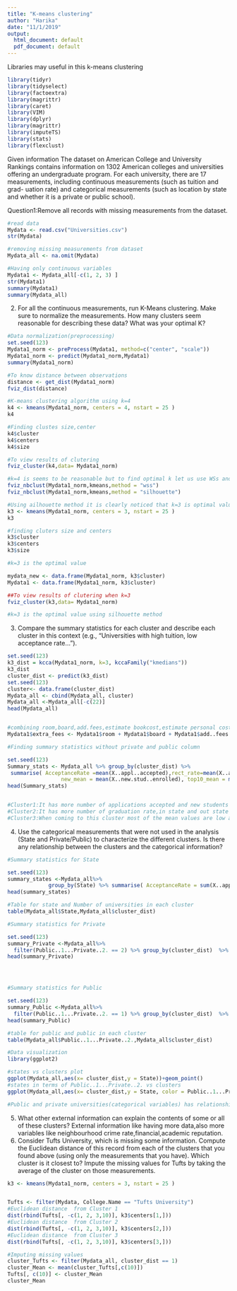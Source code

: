 ---
title: "K-means clustering"
author: "Harika"
date: "11/1/2019"
output:
  html_document: default
  pdf_document: default
---
Libraries may useful in this k-means clustering
```{r}
library(tidyr)
library(tidyselect)
library(factoextra)
library(magrittr)
library(caret)
library(VIM)
library(dplyr)
library(magrittr)
library(imputeTS)
library(stats)
library(flexclust)
```
Given information
The dataset on American College and University Rankings contains information on 1302 American colleges and universities offering an undergraduate program. For each university, there are 17 measurements, including continuous measurements (such as tuition and grad- uation rate) and categorical measurements (such as location by state and whether it is a private or public school).

Question1:Remove all records with missing measurements from the dataset.
```{r}
#read data 
Mydata <- read.csv("Universities.csv")
str(Mydata)

#removing missing measurements from dataset
Mydata_all <- na.omit(Mydata)

#Having only continuous variables
Mydata1 <- Mydata_all[-c(1, 2, 3) ]
str(Mydata1)
summary(Mydata1)
summary(Mydata_all)
```

2.	For all the continuous measurements, run K-Means clustering. Make sure to normalize the measurements. How many clusters seem reasonable for describing these data? What was your optimal K?
```{r}
#Data normalization(preprocessing)
set.seed(123)
Mydata1_norm <- preProcess(Mydata1, method=c("center", "scale"))
Mydata1_norm <- predict(Mydata1_norm,Mydata1)
summary(Mydata1_norm)

#To know distance between observations
distance <- get_dist(Mydata1_norm)
fviz_dist(distance)

#K-means clustering algorithm using k=4
k4 <- kmeans(Mydata1_norm, centers = 4, nstart = 25 )
k4

#Finding clustes size,center
k4$cluster
k4$centers
k4$size

#To view results of clutering
fviz_cluster(k4,data= Mydata1_norm)

#k=4 is seems to be reasonable but to find optimal k let us use WSs and silhouette method 
fviz_nbclust(Mydata1_norm,kmeans,method = "wss")
fviz_nbclust(Mydata1_norm,kmeans,method = "silhouette")

#Using ailhouette method it is clearly noticed that k=3 is optimal value
k3 <- kmeans(Mydata1_norm, centers = 3, nstart = 25 )
k3

#finding cluters size and centers
k3$cluster
k3$centers
k3$size

#k=3 is the optimal value 

mydata_new <- data.frame(Mydata1_norm, k3$cluster)
Mydata1 <- data.frame(Mydata1_norm, k3$cluster)

##To view results of clutering when k=3
fviz_cluster(k3,data= Mydata1_norm)

#k=3 is the optimal value using silhouette method 
```
3.	Compare the summary statistics for each cluster and describe each cluster in this context (e.g., “Universities with high tuition, low acceptance rate...”).

```{r }
set.seed(123)
k3_dist = kcca(Mydata1_norm, k=3, kccaFamily("kmedians"))
k3_dist
cluster_dist <- predict(k3_dist)
set.seed(123)
cluster<- data.frame(cluster_dist)
Mydata_all <- cbind(Mydata_all, cluster)
Mydata_all <-Mydata_all[-c(22)]
head(Mydata_all)


#combining room,board,add.fees,estimate bookcost,estimate personal cost together
Mydata1$extra_fees <- Mydata1$room + Mydata1$board + Mydata1$add..fees + Mydata1$estim..book.costs + Mydata1$estim..personal..

#Finding summary statistics without private and public column

set.seed(123)
Summary_stats <- Mydata_all %>% group_by(cluster_dist) %>%
 summarise( AcceptanceRate =mean(X..appl..accepted),rect_rate=mean(X..appli..rec.d), 
                 new_mean = mean(X..new.stud..enrolled), top10_mean = mean(X..new.stud..from.top.10.), top25_mean = mean(X..new.stud..from.top.25.), out_state_mean = mean(out.of.state.tuition), in_state_mean = mean(in.state.tuition), PHD_mean = mean(X..fac..w.PHD), stufac_mean = mean(stud..fac..ratio), graduation_mean = mean(Graduation.rate),room_mean=mean(room),board_mean=mean(board),add_mean=mean(add..fees),est_mean=mean(estim..book.costs),per_mean =mean(estim..personal..));
head(Summary_stats)


#Cluster1:It has more number of applications accepted and new students received.Good number of students from top 10 and top 25 universities.In state and out state tuition is also low of other clusters.So I refer this group as High Rating universities.
#Cluster2:It has more number of graduation rate,in state and out state tuition.When compare to other clusters I would refer this group as Average Rating Universities.
#Cluster3:When coming to this cluster most of the mean values are low and this can be referred as Low Rating Universities.
```
4.	Use the categorical measurements that were not used in the analysis (State and Private/Public) to characterize the different clusters. Is there any relationship between the clusters and the categorical information?
```{r}
#Summary statistics for State

set.seed(123)
summary_states <-Mydata_all%>% 
             group_by(State) %>% summarise( AcceptanceRate = sum(X..appl..accepted)/ sum(X..appli..rec.d),new_mean=mean(X..new.stud..enrolled),top10_mean=mean(X..new.stud..from.top.10.),top25_mean=mean(X..new.stud..from.top.25.),out_state_mean=mean(out.of.state.tuition), in_state_mean=mean(in.state.tuition), PHD_mean=mean(X..fac..w.PHD), studfac_mean=mean(stud..fac..ratio), gradustio_mean=mean(Graduation.rate), private = sum(Public..1...Private..2. == 2), public = sum(Public..1...Private..2. == 1))
head(summary_states)

#Table for state and Number of universities in each cluster
table(Mydata_all$State,Mydata_all$cluster_dist)

#Summary statistics for Private

set.seed(123)
summary_Private <-Mydata_all%>% 
  filter(Public..1...Private..2. == 2) %>% group_by(cluster_dist)  %>% summarise( Private=sum(Public..1...Private..2.==2),AcceptanceRate = sum(X..appl..accepted)/ sum(X..appli..rec.d),new_mean=mean(X..new.stud..enrolled),top10_mean=mean(X..new.stud..from.top.10.),top25_mean=mean(X..new.stud..from.top.25.),out_state_mean=mean(out.of.state.tuition), in_state_mean=mean(in.state.tuition), PHD_mean=mean(X..fac..w.PHD), studfac_mean=mean(stud..fac..ratio), gradustio_mean=mean(Graduation.rate))
head(summary_Private)




#Summary statistics for Public

set.seed(123)
summary_Public <-Mydata_all%>% 
  filter(Public..1...Private..2. == 1) %>% group_by(cluster_dist)  %>% summarise(Public=sum(Public..1...Private..2.== 1),  AcceptanceRate = sum(X..appl..accepted)/ sum(X..appli..rec.d),new_mean=mean(X..new.stud..enrolled),top10_mean=mean(X..new.stud..from.top.10.),top25_mean=mean(X..new.stud..from.top.25.),out_state_mean=mean(out.of.state.tuition), in_state_mean=mean(in.state.tuition), PHD_mean=mean(X..fac..w.PHD), studfac_mean=mean(stud..fac..ratio), gradustio_mean=mean(Graduation.rate))
head(summary_Public)

#table for public and public in each cluster
table(Mydata_all$Public..1...Private..2.,Mydata_all$cluster_dist)

#Data visualization 
library(ggplot2)

#states vs clusters plot
ggplot(Mydata_all,aes(x= cluster_dist,y = State))+geom_point()
#states in terms of Public..1...Private..2. vs clusters
ggplot(Mydata_all,aes(x= cluster_dist,y = State, color = Public..1...Private..2. ))+geom_point()

#Public and private universities(categorical variables) has relationship in analysis the data and also provide insightfulness when analyzing  the clusters.

```
5.	What other external information can explain the contents of some or all of these clusters?
External information like having more data,also more variables like neighbourhood crime rate,financial,academic reputation. 
6.	Consider Tufts University, which is missing some information. Compute the Euclidean distance of this record from each of the clusters that you found above (using only the measurements that you have). Which cluster is it closest to? Impute the missing values for Tufts by taking the average of the cluster on those measurements. 
```{r}

k3 <- kmeans(Mydata1_norm, centers = 3, nstart = 25 )


Tufts <- filter(Mydata, College.Name == "Tufts University")
#Euclidean distance  from Cluster 1
dist(rbind(Tufts[, -c(1, 2, 3,10)], k3$centers[1,]))
#Euclidean distance  from Cluster 2
dist(rbind(Tufts[, -c(1, 2, 3,10)], k3$centers[2,]))
#Euclidean distance  from Cluster 3
dist(rbind(Tufts[, -c(1, 2, 3,10)], k3$centers[3,]))

#Imputing missing values 
cluster_Tufts <- filter(Mydata_all, cluster_dist == 1)
cluster_Mean <- mean(cluster_Tufts[,c(10)])
Tufts[, c(10)] <- cluster_Mean
cluster_Mean
```

```{r}

```

